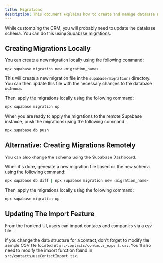 ```yaml
---
title: Migrations
description: This document explains how to create and manage database migrations in Atomic CRM.
---
```


While customizing the CRM, you will probably need to update the database schema. You can do this using [Supabase migrations](https://supabase.com/docs/reference/cli/supabase-migration-new).

## Creating Migrations Locally

You can create a new migration locally using the following command:

```sh
npx supabase migration new <migration_name>
```

This will create a new migration file in the `supabase/migrations` directory. You can then update this file with the necessary changes to the database schema.

Then, apply the migrations locally using the following command:

```sh
npx supabase migration up
```

When you are ready to apply the migrations to the remote Supabase instance, push the migrations using the following command:

```sh
npx supabase db push
```

## Alternative: Creating Migrations Remotely

You can also change the schema using the Supabase Dashboard.

When it's done, generate a new migration file based on the new schema using the following command:

```sh
npx supabase db diff | npx supabase migration new <migration_name>
```

Then, apply the migrations locally using the following command:

```sh
npx supabase migration up
```

## Updating The Import Feature

From the frontend UI, users can import contacts and companies via a csv file.

If you change the data structure for a contact, don't forget to modify the sample CSV file located at `src/contacts/contacts_export.csv`. You'll also need to modify the import function found in `src/contacts/useContactImport.tsx`.
